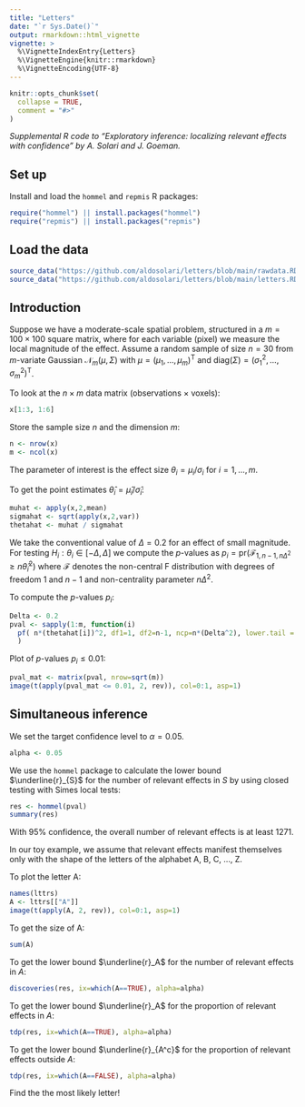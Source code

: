```yaml
---
title: "Letters"
date: "`r Sys.Date()`"
output: rmarkdown::html_vignette
vignette: >
  %\VignetteIndexEntry{Letters}
  %\VignetteEngine{knitr::rmarkdown}
  %\VignetteEncoding{UTF-8}
---
```


```r
knitr::opts_chunk$set(
  collapse = TRUE,
  comment = "#>"
)
```

*Supplemental R code to "Exploratory inference: localizing relevant effects with confidence"
by A. Solari and J. Goeman.* 

## Set up

Install and load the `hommel` and  `repmis` R packages:

```r
require("hommel") || install.packages("hommel")
require("repmis") || install.packages("repmis")
```

## Load the data

```r
source_data("https://github.com/aldosolari/letters/blob/main/rawdata.RData?raw=true")
source_data("https://github.com/aldosolari/letters/blob/main/letters.RData?raw=true")
```

## Introduction

Suppose we have a moderate-scale spatial problem, structured in a $m = 100 × 100$ square matrix, where for each variable (pixel) we measure the local magnitude of the effect. Assume a random sample of size $n=30$ from $m$-variate Gaussian
 $\mathcal{N}_m(\mu, \Sigma)$
 with $\mu=(\mu_1,\ldots,\mu_m)^\mathsf{T}$ and $\mathrm{diag}(\Sigma) = (\sigma^2_1,\ldots,\sigma_m^2)^\mathsf{T}$. 

To look at the $n\times m$ data matrix (observations $\times$ voxels):

```r
x[1:3, 1:6]
```
Store the sample size $n$ and the dimension $m$:

```r
n <- nrow(x)
m <- ncol(x)
```

The parameter of interest is the effect size
$\theta_i = \mu_i/\sigma_i$ for $i=1,\ldots,m$. 

To get the point estimates $\hat{\theta}_i= \hat{\mu}_i / \hat{\sigma}_i$: 

```r
muhat <- apply(x,2,mean)
sigmahat <- sqrt(apply(x,2,var))
thetahat <- muhat / sigmahat
```

We take the conventional value of $\Delta=0.2$ for an effect of small magnitude.
For testing $H_i : \theta_i \in [-\Delta,\Delta]$
we compute the $p$-values as
$p_i = \mathrm{pr}(\mathcal{F}_{1,n-1, n\Delta^2} \geq n \hat{\theta}_i^2)$
where $\mathcal{F}$ denotes the non-central F distribution with degrees of freedom 1 and $n-1$ and non-centrality parameter $n\Delta^2$.

To compute the $p$-values $p_i$: 
```r
Delta <- 0.2
pval <- sapply(1:m, function(i) 
  pf( n*(thetahat[i])^2, df1=1, df2=n-1, ncp=n*(Delta^2), lower.tail = F) 
  )
```

Plot of $p$-values $p_i \leq 0.01$:

```r
pval_mat <- matrix(pval, nrow=sqrt(m))
image(t(apply(pval_mat <= 0.01, 2, rev)), col=0:1, asp=1)
```

## Simultaneous inference

We set the target confidence level to $\alpha=0.05$.

```r
alpha <- 0.05
```

We use the `hommel` package to calculate the lower bound $\underline{r}_{S}$ for the number of relevant effects in $S$ by using closed testing with Simes local tests:

```r
res <- hommel(pval)
summary(res)
```

With 95% confidence, the overall number of relevant effects is at least 1271. 

In our toy example, we assume that relevant effects manifest themselves only with the shape of the letters of the alphabet A, B, C, $\ldots$, Z. 

To plot the letter A:

```r
names(lttrs)
A <- lttrs[["A"]]
image(t(apply(A, 2, rev)), col=0:1, asp=1)
```

To get the size of A:
```r
sum(A)
```

To get the lower bound $\underline{r}_A$ for the number of relevant effects in $A$:

```r
discoveries(res, ix=which(A==TRUE), alpha=alpha)
```

To get the lower bound $\underline{r}_A$ for the proportion of relevant effects in $A$:

```r
tdp(res, ix=which(A==TRUE), alpha=alpha)
```

To get the lower bound $\underline{r}_{A^c}$ for the proportion of relevant effects outside $A$:

```r
tdp(res, ix=which(A==FALSE), alpha=alpha)
```

Find the the most likely letter!

